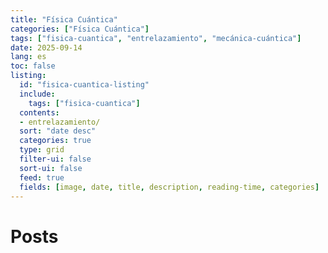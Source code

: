 ```yaml
---
title: "Física Cuántica"
categories: ["Física Cuántica"]
tags: ["fisica-cuantica", "entrelazamiento", "mecánica-cuántica"]
date: 2025-09-14
lang: es
toc: false
listing:
  id: "fisica-cuantica-listing"
  include: 
    tags: ["fisica-cuantica"]
  contents:  
  - entrelazamiento/
  sort: "date desc"
  categories: true
  type: grid
  filter-ui: false
  sort-ui: false
  feed: true
  fields: [image, date, title, description, reading-time, categories]
---
```


# Posts

:::{#fisica-cuantica-listing}

:::